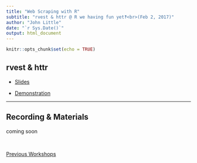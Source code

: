 ```yaml
---
title: "Web Scraping with R"
subtitle: "rvest & httr @ R we having fun yet‽<br>(Feb 2, 2017)"
author: "John Little"
date: "`r Sys.Date()`"
output: html_document
---
```


```r
knitr::opts_chunk$set(echo = TRUE)
```

## rvest & httr

- [Slides](http://libjohn.github.io/rfun-scrape/slides/slides.html)

- [Demonstration](http://libjohn.github.io/rfun-scrape/rvest_demo.nb.html)

---

## Recording & Materials

coming soon

&nbsp;

[Previous Workshops](http://library.duke.edu/data/news/past-workshops)